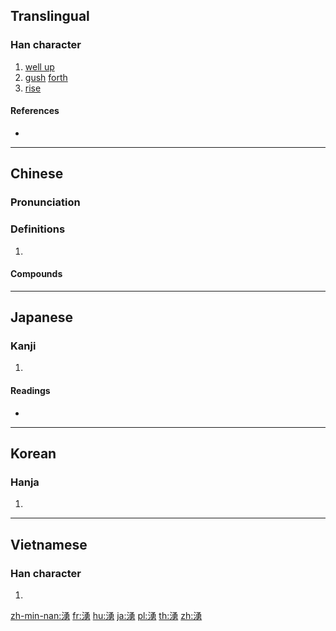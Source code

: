 {{character info/new}}
{{also|涌}}
==Translingual==

===Han character===
{{Han char|rn=85|rad=水|as=09|sn=12|four=37127|canj=ENBS|ids=⿰氵勇}}

# [[well up]]
# [[gush]] [[forth]]
# [[rise]]

====References====
* {{Han ref|kx=0638.050|dkj=17862|dj=1044.260|hdz=31691.050|uh=6E67|ud=28263|bh=B4E9|bd=46313}}

----

==Chinese==
{{zh-forms|s=涌}}

===Pronunciation===
{{zh-pron
|m=yǒng
|c=jung2,jung5
|h=pfs=yúng
|md=
|mn=qz,tw,xm,zz:éng/qz,tw,xm,zz:ióng
|mn_note=éng - vernacular; ióng - literary
|w=
|mc=
|oc=
|cat=v
}}
{{attention|zh|mc, oc data at 涌}}

===Definitions===
{{zh-hanzi}}

# {{rfdef|lang=zh}}

====Compounds====
{{zh-der|思如湧泉|思如泉湧|思若湧泉|泉湧|操瓶湧泉|波濤洶湧|湧潮|暗潮洶湧|湧進|湧升流|淚如泉湧|洶湧|湧入|湧出|潮湧|文思泉湧|湧現|湧泉|洶湧澎湃|氣湧如山|風靡雲湧|蜂湧而出|風起雲湧|風起潮湧|鋪霜湧雪|蜂湧|謀如湧泉}}

----

==Japanese==

===Kanji===
{{ja-kanji|grade=|rs=水09}}

# {{defn|lang=ja|sort=水09}}

====Readings====
* {{ja-readings|on=[[ゆう]] (yū), [[よう]] (yō)|kun=[[わく]] (waku)}}

----

==Korean==

===Hanja===
{{ko-hanja|hangeul=용|eumhun=|rv=yong|mr=yong|y=yong}}

# {{defn|lang=ko|sort=水09}}

----

==Vietnamese==

===Han character===
{{vi-readings|rs=水09| hanviet = [[dũng]], [[rụng]], [[dộng]]}}

# {{defn|lang=vi|sort=水09}}

[[zh-min-nan:湧]]
[[fr:湧]]
[[hu:湧]]
[[ja:湧]]
[[pl:湧]]
[[th:湧]]
[[zh:湧]]